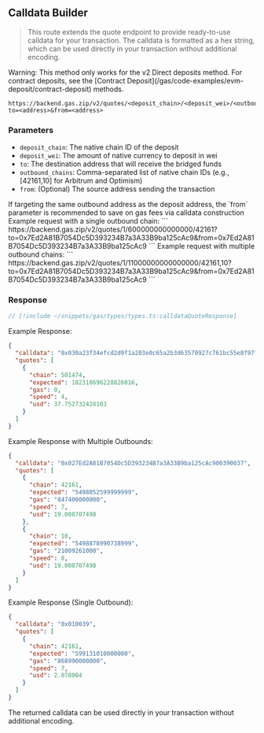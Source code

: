 
## Calldata Builder

> This route extends the quote endpoint to provide ready-to-use calldata for your transaction.
> The calldata is formatted as a hex string, which can be used directly in your transaction without additional encoding.

<Callout type="warning">
  Warning: This method only works for the v2 Direct deposits method. For contract deposits, see the [Contract
  Deposit](/gas/code-examples/evm-deposit/contract-deposit) methods.
</Callout>

```
https://backend.gas.zip/v2/quotes/<deposit_chain>/<deposit_wei>/<outbound_chains>?to=<address>&from=<address>
```

### Parameters

- `deposit_chain`: The native chain ID of the deposit
- `deposit_wei`: The amount of native currency to deposit in wei
- `to`: The destination address that will receive the bridged funds
- `outbound_chains`: Comma-separated list of native chain IDs (e.g., [42161,10] for Arbitrum and Optimism)
- `from`: (Optional) The source address sending the transaction 
<Callout type='note'>
  If targeting the same outbound address as the deposit address, the `from` parameter is recommended to save on gas fees via calldata construction
</Callout>

<Callout type="info">
  Example request with a single outbound chain: 
  ```
  https://backend.gas.zip/v2/quotes/1/600000000000000/42161?to=0x7Ed2A81B7054Dc5D393234B7a3A33B9ba125cAc9&from=0x7Ed2A81B7054Dc5D393234B7a3A33B9ba125cAc9
  ```
</Callout>

<Callout type="info">
  Example request with multiple outbound chains: 
  ```
  https://backend.gas.zip/v2/quotes/1/11000000000000000/42161,10?to=0x7Ed2A81B7054Dc5D393234B7a3A33B9ba125cAc9&from=0x7Ed2A81B7054Dc5D393234B7a3A33B9ba125cAc9
  ```
</Callout>

### Response

```ts
// [!include ~/snippets/gas/types/types.ts:calldataQuoteResponse]
```

Example Response:

```json
{
  "calldata": "0x030a23f34efcd2d9f1a203e0c65a2b3d63570927c761bc55e8f97f5100e1abe56800f5",
  "quotes": [
    {
      "chain": 501474,
      "expected": 182318696228826016,
      "gas": 0,
      "speed": 4,
      "usd": 37.752732428103
    }
  ]
}
```

Example Response with Multiple Outbounds:

```json
{
  "calldata": "0x027Ed2A81B7054Dc5D393234B7a3A33B9ba125cAc900390037",
  "quotes": [
    {
      "chain": 42161,
      "expected": "5498052599999999",
      "gas": "847400000000",
      "speed": 7,
      "usd": 19.008707498
    },
    {
      "chain": 10,
      "expected": "5498878990738999",
      "gas": "21009261000",
      "speed": 8,
      "usd": 19.008707498
    }
  ]
}
```

Example Response (Single Outbound):

```json
{
  "calldata": "0x010039",
  "quotes": [
    {
      "chain": 42161,
      "expected": "599131010000000",
      "gas": "868990000000",
      "speed": 7,
      "usd": 2.078004
    }
  ]
}
```

<Callout type="warning">
  The returned calldata can be used directly in your transaction without additional encoding.
</Callout>
